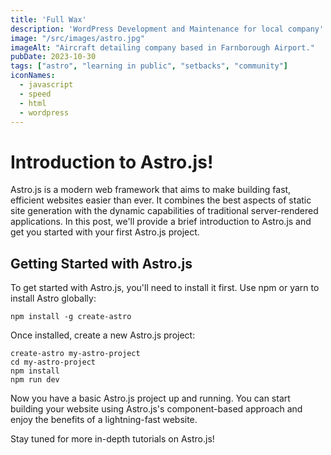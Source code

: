 ```yaml
---
title: 'Full Wax'
description: 'WordPress Development and Maintenance for local company'
image: "/src/images/astro.jpg"
imageAlt: "Aircraft detailing company based in Farnborough Airport."
pubDate: 2023-10-30
tags: ["astro", "learning in public", "setbacks", "community"]
iconNames:
  - javascript
  - speed
  - html
  - wordpress
---
```



# Introduction to Astro.js!

Astro.js is a modern web framework that aims to make building fast, efficient websites easier than ever. It combines the best aspects of static site generation with the dynamic capabilities of traditional server-rendered applications. In this post, we'll provide a brief introduction to Astro.js and get you started with your first Astro.js project.

## Getting Started with Astro.js

To get started with Astro.js, you'll need to install it first. Use npm or yarn to install Astro globally:

`npm install -g create-astro` 

Once installed, create a new Astro.js project:

```
create-astro my-astro-project
cd my-astro-project
npm install
npm run dev
```

Now you have a basic Astro.js project up and running. You can start building your website using Astro.js's component-based approach and enjoy the benefits of a lightning-fast website.

Stay tuned for more in-depth tutorials on Astro.js!